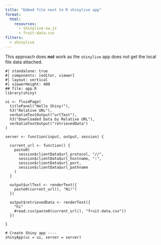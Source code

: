 ```yaml
---
title: "Embed file next to R shinylive app"
format:
  html:
    resources: 
      - shinylive-sw.js
      - fruit-data.csv
filters:
  - shinylive
---
```


:::callout-important
This approach does **not** work as the `shinylive` app does not get the local file data attached.
:::

```shinylive-r
#| standalone: true
#| components: [editor, viewer]
#| layout: vertical
#| viewerHeight: 400
## file: app.R
library(shiny)

ui <- fluidPage(
  titlePanel("Hello Shiny!"),
  h3("Relative URL"),
  verbatimTextOutput("urlText"),
  h3("Downloaded Data by Relative URL"),
  verbatimTextOutput("retrievedData")
)

server <- function(input, output, session) {
  
  current_url <- function() {
    paste0(
      session$clientData$url_protocol, "//",
      session$clientData$url_hostname, ":",
      session$clientData$url_port, 
      session$clientData$url_pathname
    )
  }
  
  output$urlText <- renderText({
    paste0(current_url(), "Hi!")
  })
  
  output$retrievedData <- renderText({ 
    "hi"
    #read.csv(paste0(current_url(), "fruit-data.csv"))
  })
  
}

# Create Shiny app ----
shinyApp(ui = ui, server = server)
```


